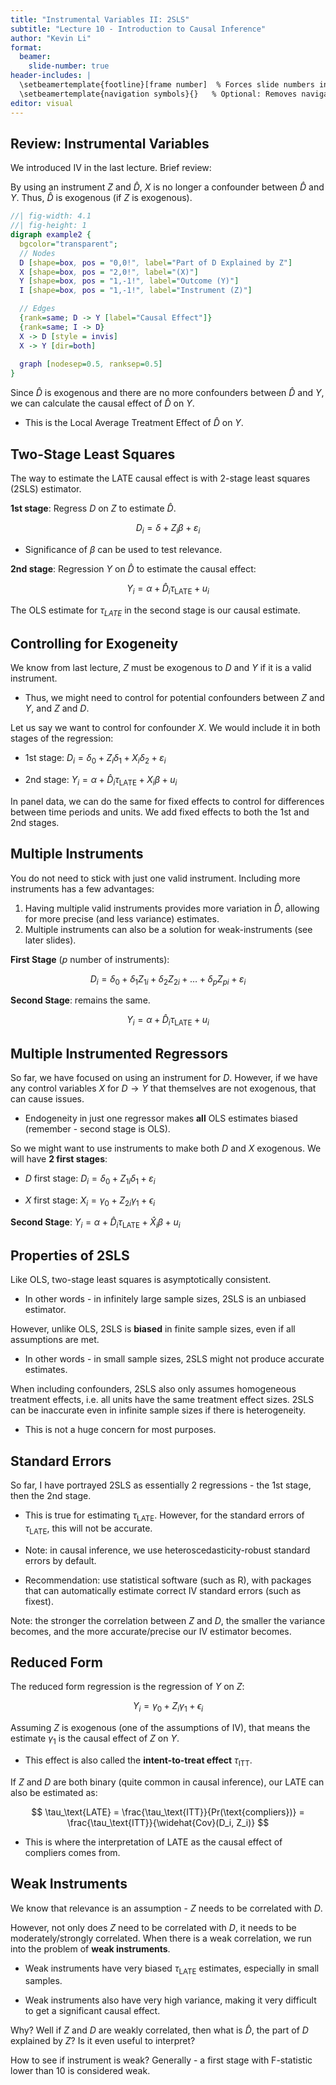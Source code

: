 ```yaml
---
title: "Instrumental Variables II: 2SLS"
subtitle: "Lecture 10 - Introduction to Causal Inference"
author: "Kevin Li"
format:
  beamer:
    slide-number: true
header-includes: |
  \setbeamertemplate{footline}[frame number]  % Forces slide numbers in footline
  \setbeamertemplate{navigation symbols}{}   % Optional: Removes navigation symbols
editor: visual
---
```


## Review: Instrumental Variables

We introduced IV in the last lecture. Brief review:

By using an instrument $Z$ and $\hat D$, $X$ is no longer a confounder between $\hat D$ and $Y$. Thus, $\hat D$ is exogenous (if $Z$ is exogenous).

```dot
//| fig-width: 4.1
//| fig-height: 1
digraph example2 {
  bgcolor="transparent";
  // Nodes
  D [shape=box, pos = "0,0!", label="Part of D Explained by Z"]
  X [shape=box, pos = "2,0!", label="(X)"]
  Y [shape=box, pos = "1,-1!", label="Outcome (Y)"]
  I [shape=box, pos = "1,-1!", label="Instrument (Z)"]

  // Edges
  {rank=same; D -> Y [label="Causal Effect"]}
  {rank=same; I -> D}
  X -> D [style = invis]
  X -> Y [dir=both]
  
  graph [nodesep=0.5, ranksep=0.5]
}

```

Since $\hat D$ is exogenous and there are no more confounders between $\hat D$ and $Y$, we can calculate the causal effect of $\hat D$ on $Y$.

-   This is the Local Average Treatment Effect of $\hat D$ on $Y$.

## Two-Stage Least Squares

The way to estimate the LATE causal effect is with 2-stage least squares (2SLS) estimator.

**1st stage**: Regress $D$ on $Z$ to estimate $\hat D$.

$$
D_i = \delta + Z_i\beta + \varepsilon_i
$$

-   Significance of $\beta$ can be used to test relevance.

**2nd stage**: Regression $Y$ on $\hat D$ to estimate the causal effect:

$$
Y_i = \alpha + \hat D_i \tau_\text{LATE} + u_i
$$

The OLS estimate for $\tau_{LATE}$ in the second stage is our causal estimate.

## Controlling for Exogeneity

We know from last lecture, $Z$ must be exogenous to $D$ and $Y$ if it is a valid instrument.

-   Thus, we might need to control for potential confounders between $Z$ and $Y$, and $Z$ and $D$.

Let us say we want to control for confounder $X$. We would include it in both stages of the regression:

-   1st stage: $D_i = \delta_0 + Z_i \delta_1 + X_i \delta_2 + \varepsilon_i$

-   2nd stage: $Y_i = \alpha + \hat D_i \tau_\text{LATE} + X_i\beta + u_i$

In panel data, we can do the same for fixed effects to control for differences between time periods and units. We add fixed effects to both the 1st and 2nd stages.

## Multiple Instruments

You do not need to stick with just one valid instrument. Including more instruments has a few advantages:

1.  Having multiple valid instruments provides more variation in $\hat D$, allowing for more precise (and less variance) estimates.
2.  Multiple instruments can also be a solution for weak-instruments (see later slides).

**First Stage** ($p$ number of instruments):

$$
D_i = \delta_0 + \delta_1 Z_{1i} + \delta_2Z_{2i} + \dots + \delta_pZ_{pi} + \varepsilon_i
$$

**Second Stage**: remains the same.

$$
Y_i = \alpha + \hat D_i \tau_\text{LATE} + u_i
$$

## Multiple Instrumented Regressors

So far, we have focused on using an instrument for $D$. However, if we have any control variables $X$ for $D\rightarrow Y$ that themselves are not exogenous, that can cause issues.

-   Endogeneity in just one regressor makes **all** OLS estimates biased (remember - second stage is OLS).

So we might want to use instruments to make both $D$ and $X$ exogenous. We will have **2 first stages**:

-   $D$ first stage: $D_i = \delta_0 + Z_{1i} \delta_1 + \varepsilon_i$

-   $X$ first stage: $X_i = \gamma_0 + Z_{2i}\gamma_1 + \epsilon_i$

**Second Stage**: $Y_i = \alpha + \hat D_i \tau_\text{LATE} + \hat X_i \beta + u_i$

## Properties of 2SLS

Like OLS, two-stage least squares is asymptotically consistent.

-   In other words - in infinitely large sample sizes, 2SLS is an unbiased estimator.

However, unlike OLS, 2SLS is **biased** in finite sample sizes, even if all assumptions are met.

-   In other words - in small sample sizes, 2SLS might not produce accurate estimates.

When including confounders, 2SLS also only assumes homogeneous treatment effects, i.e. all units have the same treatment effect sizes. 2SLS can be inaccurate even in infinite sample sizes if there is heterogeneity.

-   This is not a huge concern for most purposes.

## Standard Errors

So far, I have portrayed 2SLS as essentially 2 regressions - the 1st stage, then the 2nd stage.

-   This is true for estimating $\tau_\text{LATE}$. However, for the standard errors of $\tau_\text{LATE}$, this will not be accurate.

-   Note: in causal inference, we use heteroscedasticity-robust standard errors by default.

-   Recommendation: use statistical software (such as R), with packages that can automatically estimate correct IV standard errors (such as fixest).

Note: the stronger the correlation between $Z$ and $D$, the smaller the variance becomes, and the more accurate/precise our IV estimator becomes.

## Reduced Form

The reduced form regression is the regression of $Y$ on $Z$:

$$
Y_i = \gamma_0 + Z_i \gamma_1 + \epsilon_i
$$

Assuming $Z$ is exogenous (one of the assumptions of IV), that means the estimate $\gamma_1$ is the causal effect of $Z$ on $Y$.

-   This effect is also called the **intent-to-treat effect** $\tau_\text{ITT}$.

If $Z$ and $D$ are both binary (quite common in causal inference), our LATE can also be estimated as:

$$
\tau_\text{LATE} = \frac{\tau_\text{ITT}}{Pr(\text{compliers})} = \frac{\tau_\text{ITT}}{\widehat{Cov}(D_i, Z_i)}
$$

-   This is where the interpretation of LATE as the causal effect of compliers comes from.

## Weak Instruments

We know that relevance is an assumption - $Z$ needs to be correlated with $D$.

However, not only does $Z$ need to be correlated with $D$, it needs to be moderately/strongly correlated. When there is a weak correlation, we run into the problem of **weak instruments**.

-   Weak instruments have very biased $\tau_\text{LATE}$ estimates, especially in small samples.

-   Weak instruments also have very high variance, making it very difficult to get a significant causal effect.

Why? Well if $Z$ and $D$ are weakly correlated, then what is $\hat D$, the part of $D$ explained by $Z$? Is it even useful to interpret?

How to see if instrument is weak? Generally - a first stage with F-statistic lower than 10 is considered weak.

